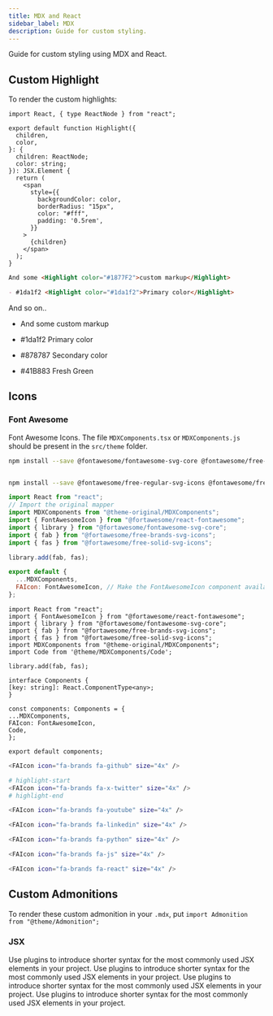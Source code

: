 ```yaml
---
title: MDX and React
sidebar_label: MDX
description: Guide for custom styling.
---
```



Guide for custom styling using MDX and React.

## Custom Highlight

To render the custom highlights:

```tsx title="src/components/Highlight/index.tsx"
import React, { type ReactNode } from "react";

export default function Highlight({
  children,
  color,
}: {
  children: ReactNode;
  color: string;
}): JSX.Element {
  return (
    <span
      style={{
        backgroundColor: color,
        borderRadius: "15px",
        color: "#fff",
        padding: '0.5rem',
      }}
    >
      {children}
    </span>
  );
}
```

```md
And some <Highlight color="#1877F2">custom markup</Highlight>
```

```md
- #1da1f2 <Highlight color="#1da1f2">Primary color</Highlight>
```

And so on..

- And some <Highlight color="#1877F2">custom markup</Highlight>

- #1da1f2 <Highlight color="#1da1f2">Primary color</Highlight>

- #878787 <Highlight color="#878787">Secondary color</Highlight>

- #41B883 <Highlight color="#41B883">Fresh Green</Highlight>


## Icons


### Font Awesome

Font Awesome Icons. The file `MDXComponents.tsx` or `MDXComponents.js` should be present in the `src/theme` folder.

```bash npm2yarn
npm install --save @fontawesome/fontawesome-svg-core @fontawesome/free-solid-svg-icons @fortawesome/react-fontawesome
```

```bash npm2yarn

npm install --save @fontawesome/free-regular-svg-icons @fontawesome/free-brands-svg-icons
```



<Tabs>
  <TabItem value="js" label="JavaScript" default>

```js title="src/theme/MDXComponents.js"
import React from "react";
// Import the original mapper
import MDXComponents from "@theme-original/MDXComponents";
import { FontAwesomeIcon } from "@fortawesome/react-fontawesome";
import { library } from "@fortawesome/fontawesome-svg-core";
import { fab } from "@fortawesome/free-brands-svg-icons";
import { fas } from "@fortawesome/free-solid-svg-icons";

library.add(fab, fas);

export default {
  ...MDXComponents,
  FAIcon: FontAwesomeIcon, // Make the FontAwesomeIcon component available in MDX as <icon />.
};
```


  </TabItem>
  <TabItem value="tsx" label="TypeScript">

  ```tsx title="src/theme/MDXComponents.tsx"
  import React from "react";
import { FontAwesomeIcon } from "@fortawesome/react-fontawesome";
import { library } from "@fortawesome/fontawesome-svg-core";
import { fab } from "@fortawesome/free-brands-svg-icons";
import { fas } from "@fortawesome/free-solid-svg-icons";
import MDXComponents from "@theme-original/MDXComponents";
import Code from '@theme/MDXComponents/Code';

library.add(fab, fas);

interface Components {
  [key: string]: React.ComponentType<any>;
}

const components: Components = {
  ...MDXComponents,
  FAIcon: FontAwesomeIcon,
  Code,
};

export default components;
```



  </TabItem>

</Tabs>



```bash title="Rendering Font Awesome Icons"
<FAIcon icon="fa-brands fa-github" size="4x" />

# highlight-start
<FAIcon icon="fa-brands fa-x-twitter" size="4x" />
# highlight-end

<FAIcon icon="fa-brands fa-youtube" size="4x" />

<FAIcon icon="fa-brands fa-linkedin" size="4x" />

<FAIcon icon="fa-brands fa-python" size="4x" />

<FAIcon icon="fa-brands fa-js" size="4x" />

<FAIcon icon="fa-brands fa-react" size="4x" />
```

<FAIcon icon="fa-brands fa-github" size="4x" />

<FAIcon icon="fa-brands fa-x-twitter" size="4x" />

<FAIcon icon="fa-brands fa-youtube" size="4x" />

<FAIcon icon="fa-brands fa-linkedin" size="4x" />

<FAIcon icon="fa-brands fa-python" size="4x" />

<FAIcon icon="fa-brands fa-js" size="4x" />

<FAIcon icon="fa-brands fa-react" size="4x" />





## Custom Admonitions

To render these custom admonition in your ``.mdx``, put ``import Admonition from "@theme/Admonition";`` 

### JSX

<Admonition type="tip" icon="💡" title="Did you know...">
  Use plugins to introduce shorter syntax for the most commonly used JSX
  elements in your project.
</Admonition>

<Admonition type="danger" icon="💀" title="Danger...">
  Use plugins to introduce shorter syntax for the most commonly used JSX
  elements in your project.
</Admonition>

<Admonition type="note" icon="ℹ️" title="Take note...">
  Use plugins to introduce shorter syntax for the most commonly used JSX
  elements in your project.
</Admonition>


<Admonition type="warning" icon="☢️" title="Warning...">
  Use plugins to introduce shorter syntax for the most commonly used JSX
  elements in your project.
</Admonition>

